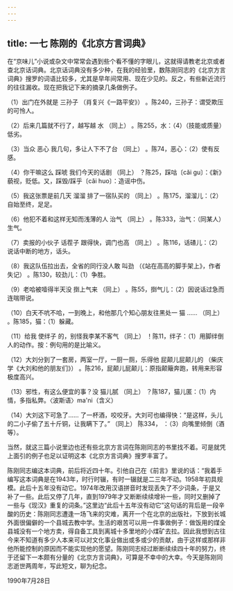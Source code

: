 ```yaml
---
---
---
```

title: 一七 陈刚的《北京方言词典》
---






在“京味儿”小说或杂文中常常会遇到些个看不懂的字眼儿，这就得请教老北京或者查北京话词典。北京话词典没有多少种，在我的经验里，数陈刚同志的《北京方言词典》搜罗的词语比较多，尤其是早年间常用、现在少见的。反之，有些新近流行的往往漏收。现在把我记下来的摘录几条做例子。

（1）出门在外就是 三孙子 （肖复兴《一路平安》） 。陈240，三孙子：谓受欺压的可怜人。

（2）后来几篇就不行了，越写越 水 （同上） 。陈255，水：（4）（技能或质量）低劣。

（3）当众 恶心 我几句，多让人下不了台 （同上） 。陈74，恶心：（2）使有反感。

（4）你干嘛这么 踩唬 我们今天的话剧 （同上） ？陈25，踩咕〔cǎi gu〕：《新》藐视，贬低。又，踩毁/踩乎〔cǎi huo〕：造谣中伤。

（5）我这张票是前几天 溜溜 排了一宿队买的 （同上） 。陈175，溜溜儿：（2）自始至终，足足。

（6）他犯不着和这样无知而浅薄的人 治气 （同上） 。陈333，治气：（同某人）生气。

（7）卖报的小伙子 话茬子 跟得快，调门也高 （同上） 。陈116，话碴儿：（2）说话中断的地方，话头。

（8）我这队伍拉出去，全省的同行没人敢 叫劲 （《站在高高的脚手架上》，作者失记） 。陈130，较劲儿：（1）争胜。

（9）老哈被噎得半天没 捯上气来 （同上） 。陈55，捯气儿：（2）因说话过急而连喘带说。

（10）白天不吭不哈，一到晚上，和他那几个知心朋友往黑处一 猫 …… （同上） 。陈185，猫：（1）躲藏。

（11）给我 使绊子 的，别怪我李某不客气 （同上） ！陈11，绊子：（1）用脚绊倒人的动作。按：例句用的是比喻义。

（12）大刘分到了一套房，两室一厅，一厨一厕，乐得他 屁颠儿屁颠儿的 （柴庆学《大刘和他的朋友们》） 。陈216，屁颠儿屁颠儿：原指颠簸奔跑，转用来形容极度高兴。

（13）邪性，有这么便宜的事？没 猫儿腻 （同上） ？陈187，猫儿匿：（1）内情，多指私弊。〈波斯语〉ma'ni（含义）

（14）大刘这下可急了…… 了一杯酒，咬咬牙。大刘可也编得快：“是这样，头儿的二小子偷了五十斤铜，让我瞒下了。” （同上） 陈334， ：（3）向嘴里倾倒（酒等）。

当然，就这三篇小说里边也还有些北京方言词在陈刚同志的书里找不着。可是就凭上面引的例子也足以证明这本《北京方言词典》搜罗丰富了。

陈刚同志编这本词典，前后将近四十年。引他自己在《前言》里说的话：“我着手编写这本词典是在1943年，时行时辍，有时一辍就是二三年不动。1958年初具规模。此后十五年没有动它。1974年改用汉语拼音时发现丢失了不少词条，于是又补了一些。此后又停了几年，直到1979年才又断断续续增补一些，同时又删掉了一些与《现汉》重复的词条。”这里边“此后十五年没有动它”这句话的背后是一段辛酸的历史：陈刚同志遭逢一场飞来的灾难，离开一个在北京的出版社，下放到长城外面很偏僻的一个县城去教中学。生活的艰苦可以用一件事做例子：做饭用的煤全县城没有一个地方卖，得自备工具到离城十多里地的小煤矿去拉。因此我想到古往今来不知道有多少人本来可以对文化事业做出或多或少的贡献，由于这样或那样非他所能控制的原因而不能实现他的愿望。陈刚同志经过断断续续四十年的努力，终于还留下一本颇有分量的《北京方言词典》，可算是不幸中的大幸。今天是陈刚同志逝世两周年，写此短文，聊为纪念。

1990年7月28日